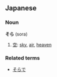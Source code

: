 == Japanese ==                             
===Noun===
'''そら''' (sora)

# [[空]]: [[sky]], [[air]], [[heaven]]

===Related terms===
*[[そらで]]
